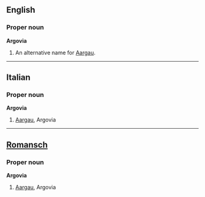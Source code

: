 ==English==
===Proper noun===
'''Argovia'''

#An alternative name for [[Aargau]].

----
==Italian==
===Proper noun===
'''Argovia'''

#[[Aargau]], Argovia

----
==[[Romansch]]==
===Proper noun===
'''Argovia'''

#[[Aargau]], Argovia